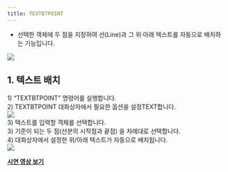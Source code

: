 ```yaml
---
title: TEXTBTPOINT
---
```



[image1]: ../../../../../assets/images/commands/textbtpoint/image1.png
[image2]: ../../../../../assets/images/commands/textbtpoint/image2.png
[image3]: ../../../../../assets/images/commands/textbtpoint/image3.png

* 선택한 객체에 두 점을 지정하여 선(Line)과 그 위·아래 텍스트를 자동으로 배치하는 기능입니다.

![][image1]

## **1\. 텍스트 배치**

1\) “TEXTBTPOINT” 명령어를 실행합니다.  
2\) TEXTBTPOINT 대화상자에서 필요한 옵션을 설정TEXT합니다.  
![][image2]  
3\) 텍스트를 입력할 객체를 선택합니다.  
3\) 기준이 되는 두 점(선분의 시작점과 끝점) 을 차례대로 선택합니다.  
4\) 대화상자에서 설정한 위/아래 텍스트가 자동으로 배치됩니다.  
![][image3]

[**<Icon name="youtube" class="emoji"/> 시연 영상 보기**](https://youtu.be/xyQm8yPXpcc) 